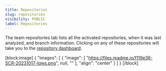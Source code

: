 ```yaml
---
title: Repositories
slug: repositories
visibility: PUBLIC
label: Repositories
---
```

The team repositories tab lists all the activated repositories, when it was last analyzed, and branch information. Clicking on any of these repositories will take you to the [repository dashboard](https://docs.deepsource.com/docs/repository-view).

[block:image]
{
  "images": [
    {
      "image": [
        "https://files.readme.io/f119e36-SCR-20231017-lqws.png",
        null,
        ""
      ],
      "align": "center"
    }
  ]
}
[/block]

